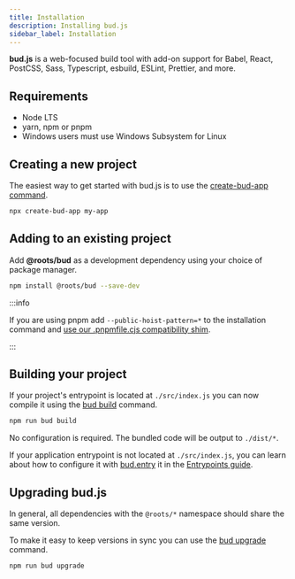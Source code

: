 ```yaml
---
title: Installation
description: Installing bud.js
sidebar_label: Installation
---
```


**bud.js** is a web-focused build tool with add-on support for Babel, React, PostCSS, Sass, Typescript, esbuild, ESLint, Prettier, and more.

## Requirements

<div className="card">
  <div className="card__body">
    <ul>
      <li>Node LTS</li>
      <li>yarn, npm or pnpm</li>
      <li>Windows users must use Windows Subsystem for Linux</li>
    </ul>
  </div>
</div>

## Creating a new project

The easiest way to get started with bud.js is to use the [create-bud-app command](/learn/getting-started/create-bud-app).

```bash
npx create-bud-app my-app
```

## Adding to an existing project

Add **@roots/bud** as a development dependency using your choice of package manager.

```bash npm2yarn
npm install @roots/bud --save-dev
```

:::info

If you are using pnpm add `--public-hoist-pattern=*` to the installation command and [use our .pnpmfile.cjs compatibility shim](/learn/general-use/pnpm#pnpmfilecjs-compatibilty-shim).

:::

## Building your project

If your project's entrypoint is located at `./src/index.js` you can now compile it using the [bud build](/cli/build/index.mdx) command.

```bash npm2yarn
npm run bud build
```

No configuration is required. The bundled code will be output to `./dist/*`.

If your application entrypoint is not located at `./src/index.js`, you can learn about how to configure it with [bud.entry](/reference/bud.entry) it in the [Entrypoints guide](/learn/config/entrypoints).

## Upgrading bud.js

In general, all dependencies with the `@roots/*` namespace should share the same version.

To make it easy to keep versions in sync you can use the [bud upgrade](/cli/upgrade.mdx) command.

```bash npm2yarn
npm run bud upgrade
```
